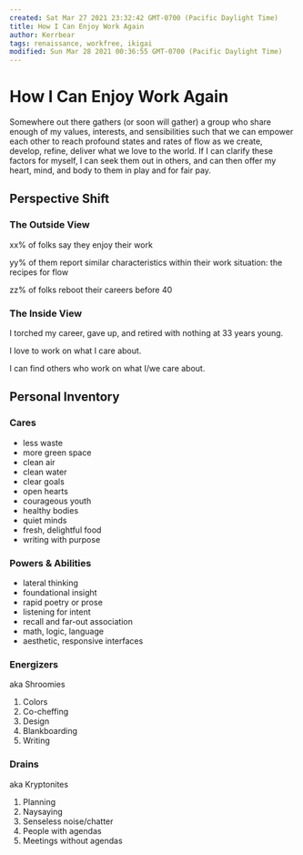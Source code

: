 ```yaml
---
created: Sat Mar 27 2021 23:32:42 GMT-0700 (Pacific Daylight Time)
title: How I Can Enjoy Work Again
author: Kerrbear
tags: renaissance, workfree, ikigai
modified: Sun Mar 28 2021 00:36:55 GMT-0700 (Pacific Daylight Time)
---
```


# How I Can Enjoy Work Again

Somewhere out there gathers (or soon will gather) a group who share enough of my values, interests, and sensibilities such that we can empower each other to reach profound states and rates of flow as we create, develop, refine, deliver what we love to the world. If I can clarify these factors for myself, I can seek them out in others, and can then offer my heart, mind, and body to them in play and for fair pay.

## Perspective Shift
### The Outside View

xx% of folks say they enjoy their work

yy% of them report similar characteristics within their work situation: the recipes for flow

zz% of folks reboot their careers before 40

### The Inside View

I torched my career, gave up, and retired with nothing at 33 years young.

I love to work on what I care about.

I can find others who work on what I/we care about.

## Personal Inventory

### Cares
- less waste
- more green space
- clean air
- clean water
- clear goals
- open hearts
- courageous youth
- healthy bodies
- quiet minds
- fresh, delightful food
- writing with purpose

### Powers & Abilities
- lateral thinking
- foundational insight
- rapid poetry or prose
- listening for intent
- recall and far-out association
- math, logic, language
- aesthetic, responsive interfaces

### Energizers
aka Shroomies

1. Colors
2. Co-cheffing
3. Design
4. Blankboarding
5. Writing

### Drains
aka Kryptonites

1. Planning
2. Naysaying
3. Senseless noise/chatter
4. People with agendas
5. Meetings without agendas
